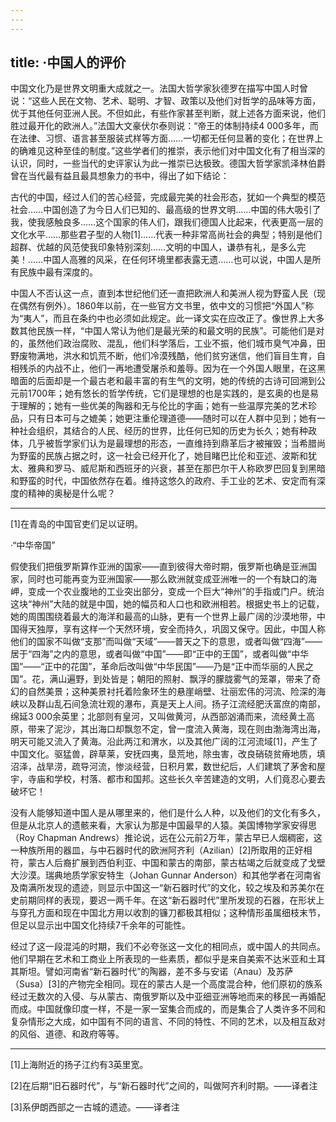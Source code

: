 ```yaml
---
---
---
```

title: ·中国人的评价
---




中国文化乃是世界文明重大成就之一。法国大哲学家狄德罗在描写中国人时曾说：“这些人民在文物、艺术、聪明、才智、政策以及他们对哲学的品味等方面，优于其他任何亚洲人民。不但如此，有些作家甚至判断，就上述各方面来说，他们胜过最开化的欧洲人。”法国大文豪伏尔泰则说：“帝王的体制持续4 000多年，而在法律、习惯、语言甚至服装式样等方面……一切都无任何显著的变化；在世界上的确难见这种至佳的制度。”这些学者们的推崇，表示他们对中国文化有了相当深的认识，同时，一些当代的史评家认为此一推崇已达极致。德国大哲学家凯泽林伯爵曾在当代最有益且最具想象力的书中，得出了如下结论：

古代的中国，经过人们的苦心经营，完成最完美的社会形态，犹如一个典型的模范社会……中国创造了为今日人们已知的、最高级的世界文明……中国的伟大吸引了我，使我感触良多……这个国家的伟人们，跟我们德国人比起来，代表更高一层的文化水平……那些君子型的人物[1]……代表一种非常高尚社会的典型；特别是他们超群、优越的风范使我印象特别深刻……文明的中国人，谦恭有礼，是多么完美！……中国人高雅的风采，在任何环境里都表露无遗……也可以说，中国人是所有民族中最有深度的。



中国人不否认这一点，直到本世纪他们还一直把欧洲人和美洲人视为野蛮人民（现在偶然有例外）。1860年以前，在一些官方文书里，依中文的习惯把“外国人”称为“夷人”，而且在条约中也必须如此规定。此一译文实在应改正了。像世界上大多数其他民族一样，“中国人常认为他们是最光荣的和最文明的民族”。可能他们是对的，虽然他们政治腐败、混乱，他们科学落后，工业不振，他们城市臭气冲鼻，田野废物满地，洪水和饥荒不断，他们冷漠残酷，他们贫穷迷信，他们盲目生育，自相残杀的内战不止，他们一再地遭受屠杀和羞辱。因为在一个外国人眼里，在这黑暗面的后面却是一个最古老和最丰富的有生气的文明，她的传统的古诗可回溯到公元前1700年；她有悠长的哲学传统，它们是理想的也是实践的，是玄奥的也是易于理解的；她有一些优美的陶器和无与伦比的字画；她有一些温厚完美的艺术珍品，只有日本可与之媲美；她更注重伦理道德——随时可以在人群中见到；她有一种社会组织，其结合的人民、经历的世界，比任何已知的历史为长久；她有种政体，几乎被哲学家们认为是最理想的形态，一直维持到鼎革后才被摧毁；当希腊尚为野蛮的民族占据之时，这一社会已经开化了，她目睹巴比伦和亚述、波斯和犹太、雅典和罗马、威尼斯和西班牙的兴衰，甚至在那巴尔干人称欧罗巴回复到黑暗和野蛮的时代，中国依然存在着。维持这悠久的政府、手工业的艺术、安定而有深度的精神的奥秘是什么呢？



* * *



[1]在青岛的中国官吏们足以证明。





·“中华帝国”


假使我们把俄罗斯算作亚洲的国家——直到彼得大帝时期，俄罗斯也确是亚洲国家，同时也可能再变为亚洲国家——那么欧洲就变成亚洲唯一的一个有缺口的海岬，变成一个农业腹地的工业突出部分，变成一个巨大“神州”的手指或门户。统治这块“神州”大陆的就是中国，她的幅员和人口也和欧洲相若。根据史书上的记载，她的周围围绕着最大的海洋和最高的山脉，更有一个世界上最广阔的沙漠地带，中国得天独厚，享有这样一个天然环境，安全而持久，巩固又保守。因此，中国人称他们的国家不叫做“支那”而叫做“天域”——普天之下的意思，或者叫做“四海”——居于“四海”之内的意思，或者叫做“中国”——即“正中的王国”，或者叫做“中华国”——“正中的花国”，革命后改叫做“中华民国”——乃是“正中而华丽的人民之国”。花，满山遍野，到处皆是；朝阳的照射、飘浮的朦胧雾气的笼罩，带来了奇幻的自然美景；这种美景衬托着险象环生的悬崖峭壁、壮丽宏伟的河流、险深的海峡以及群山乱石间急流壮观的瀑布，真是天上人间。扬子江流经肥沃富庶的南部，绵延3 000余英里；北部则有皇河，又叫做黄河，从西部汹涌而来，流经黄土高原，带来了泥沙，其出海口却飘忽不定，曾一度流入黄海，现在则由渤海湾出海，明天可能又流入了黄海。沿此两江和渭水，以及其他广阔的江河流域[1]，产生了中国文化。驱猛兽，辟草莱，安抚四夷，垦荒地，除虫害，改良硝硗贫瘠地质，填沼泽，战旱涝，疏导河流，惨淡经营，日积月累，数世纪后，人们建筑了茅舍和屋宇，寺庙和学校，村落、都市和国邦。这些长久辛苦建造的文明，人们竟忍心要去破坏它！

没有人能够知道中国人是从哪里来的，他们是什么人种，以及他们的文化有多久，但是从北京人的遗骸来看，大家认为那是中国最早的人猿。美国博物学家安得思（Roy Chapman Andrews）推论说，远在公元前2万年，蒙古早已人烟稠密，这一种族所用的器皿，与中石器时代的欧洲阿齐利（Azilian）[2]所取用的正好相符，蒙古人后裔扩展到西伯利亚、中国和蒙古的南部，蒙古枯竭之后就变成了戈壁大沙漠。瑞典地质学家安特生（Johan Gunnar Anderson）和其他学者在河南省及南满所发现的遗迹，则显示中国这一“新石器时代”的文化，较之埃及和苏美尔在史前期同样的表现，要迟一两千年。在这“新石器时代”里所发现的石器，在形状上与穿孔方面和现在中国北方用以收割的镰刀都极其相似；这种情形虽属细枝末节，但足以显示出中国文化持续7千余年的可能性。

经过了这一段混沌的时期，我们不必夸张这一文化的相同点，或中国人的共同点。他们早期在艺术和工商业上所表现的一些素质，都似乎是来自美索不达米亚和土耳其斯坦。譬如河南省“新石器时代”的陶器，差不多与安诺（Anau）及苏萨（Susa）[3]的产物完全相同。现在的蒙古人是一个高度混合种，他们原初的族系经过无数次的入侵、与从蒙古、南俄罗斯以及中亚细亚洲等地而来的移民一再婚配而成。中国就像印度一样，不是一家一室集合而成的，而是集合了人类许多不同和复杂情形之大成，如中国有不同的语言、不同的特性、不同的艺术，以及相互敌对的风俗、道德、和政府等等。



* * *



[1]上海附近的扬子江约有3英里宽。

[2]在后期“旧石器时代”，与“新石器时代”之间的，叫做阿齐利时期。——译者注

[3]系伊朗西部之一古城的遗迹。——译者注